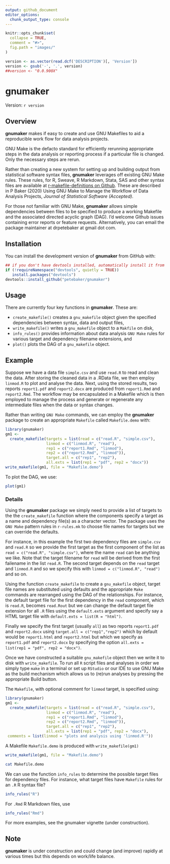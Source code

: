 ```yaml
---
output: github_document
editor_options: 
  chunk_output_type: console
---
```

<!-- README.md is generated from README.Rmd. Please edit that file -->

```r
knitr::opts_chunk$set(
  collapse = TRUE,
  comment = "#>",
  fig.path = "images/"
)

version <- as.vector(read.dcf('DESCRIPTION')[, 'Version'])
version <- gsub('-', '.', version)
##version <- "0.0.900X"
```

# gnumaker

Version: `r version`

## Overview

**gnumaker** makes if easy to create and use GNU Makefiles to aid a reproducible work flow for data analysis projects.

GNU Make is the defacto standard for efficiently rerunning appropriate steps in the data analysis or reporting process if a particular file is changed. Only the necessary steps are rerun.

Rather than creating a new system for setting up and building output from statistical software syntax files, **gnumaker** leverages off existing GNU Make rules. These rules, for R, Sweave, R Markdown, Stata, SAS and other syntax files are available at [r-makefile-definitions on Github](https://github.com/petebaker/r-makefile-definitions). These are described in P Baker (2020) Using GNU Make to Manage the Workflow of Data Analysis Projects, _Journal of Statistical Software (Accepted)_. 

For those not familiar with GNU Make, **gnumaker** allows simple dependencies between files to be specified to produce a working Makefile and the associated directed acyclic graph (DAG). 
I'd welcome Github issues containing error reports or feature requests. 
Alternatively, you can email the package maintainer at drpetebaker at gmail dot com.

## Installation

<!--
Install the latest CRAN version of **gnumaker** with:

```r
##install.packages("gnumaker")
```
## Note that three dependencies are in BioConductor so use BiocManager
NB: parked here in case biocViews: line in DESCRIPTION does not work

if (!requireNamespace("BiocManager", quietly = TRUE))
   install.packages("BiocManager")
devtools::install_github("petebaker/gnumaker", repos = BiocManager::repositories())
-->

You can install the development version of **gnumaker** from GitHub with:
```r
## if you don't have devtools installed, automatically install it from CRAN
if (!requireNamespace("devtools", quietly = TRUE))
   install.packages("devtools")
devtools::install_github("petebaker/gnumaker")
```

## Usage

There are currently four key functions in **gnumaker**. These are:

* `create_makefile()` creates a `gnu_makefile` object given the
  specified dependencies between syntax, data and output files,
* `write_makefile()` writes a `gnu_makefile` object to a `Makfile` on disk,
* `info_rules()` provides information about data analysis `GNU Make` rules for various target and dependency filename extensions, and
* `plot()` plots the DAG of a `gnu_makefile` object.

## Example

Suppose we have a data file `simple.csv` and use `read.R` to read and
clean the data. After storing the cleaned data in a .RData file, we
then employ `linmod.R` to plot and analyse the data. Next, using the
stored results, two reports `report1.pdf` and `report2.docx` are
produced from `report1.Rmd` and `report2.Rmd`. The workflow may be
encapsulated in a Makefile which is then employed to manage the
process and generate or regenerate any intermediate files when the
data or syntax changes. 

Rather than writing `GNU Make` commands, we can employ the
**gnumaker** package to create an appropriate `Makefile` called
`Makefile.demo` with:

```r
library(gnumaker)
gm1 <-
  create_makefile(targets = list(read = c("read.R", "simple.csv"),
                  linmod = c("linmod.R", "read"),
                  rep1 = c("report1.Rmd", "linmod"),
                  rep2 = c("report2.Rmd", "linmod")),
                  target.all = c("rep1", "rep2"),
                  all.exts = list(rep1 = "pdf", rep2 = "docx"))
write_makefile(gm1, file = "Makefile.demo")
```

To plot the DAG, we use:

```r
plot(gm1)
```

### Details

Using the **gnumaker** package we simply need to provide a list of
targets to the the `create_makefile` function where the components
specify a target as a name and dependency file(s) as a character
vector. The package uses the `GNU Make` pattern rules in `r-rules.mk`
to choose file names for targets but we can override the defaults.

For instance, in this example the first two dependency files are
`simple.csv` and `read.R` so we provide the first target as the first
component of the list as `read = c("read.R", "simple.csv")`, where the
name `read` can be anything we like. Note that the target filename for
`read` will be derived from the first failename in the list `read.R`.
The second target depends on the `read` target and `linmod.R` and so
we specify this with `linmod = c("linmod.R", "read")` and so on.

Using the function `create_makefile` to create a `gnu_makefile`
object, target file names are substituted using defaults and the
appropriate `Make` commands are rearranged using the DAG of the
relationships. For instance, the default target file for the first
dependency in the `read` component, which is `read.R`, becomes
`read.Rout` but we can change the default target file extension for
all `.R` files using the `default.exts` argument and specify say a
HTML target file with `default.exts = list(R = "html")`.

Finally we specify the first target (usually `all`) as two reports
`report1.pdf` and `report2.docx` using `target.all = c("rep1","rep2")`
which by default would be `report1.html` and `report2.html` but which
we specify as `report1.pdf` and `report2.docx` by specifying the
option `all.exts = list(rep1 = "pdf", rep2 = "docx")`.
 
Once we have constructed a suitable `gnu_makefile` object then we
write it to disk with `write_makefile`. To run all `R` script files
and analyses in order we simply type `make` in a terminal or set up
`RStudio` or our IDE to use GNU Make as the build mechanism which
allows us to (re)run analyses by pressing the appropriate Build
button.
 
The `Makefile`, with optional comment for `linmod` target, is
specified using:

```r
library(gnumaker)
gm1 <-
  create_makefile(targets = list(read = c("read.R", "simple.csv"),
                  linmod = c("linmod.R", "read"),
                  rep1 = c("report1.Rmd", "linmod"),
                  rep2 = c("report2.Rmd", "linmod")),
                  target.all = c("rep1", "rep2"),
                  all.exts = list(rep1 = "pdf", rep2 = "docx"),
 comments = list(linmod = "plots and analysis using 'linmod.R'"))
```

A Makefile `Makefile.demo` is produced with `write_makefile(gm1)`

```r
write_makefile(gm1, file = "Makefile.demo")
```

```bash
cat Makefile.demo
```

<!-- The DAG of the `gnu_makefile` object can be produced with `plot(gm1)`. -->

<!-- ```{r, simple-dag, fig.cap = "DAG of Makefile for simple example. The DAG of the `gnu_makefile` object can be produced with `plot(gm1)`. Using the minimal set of files (shown in green rectangles), then GNU Make allows us to (re)generate all other files shown as wheat coloured circles)"} -->
<!-- plot(gm1) -->
<!-- ``` -->

We can use the function `info_rules` to determine the possible target
files for dependency files. For instance, what target files have
`Makefile` rules for an `.R` R syntax file?

```r
info_rules("R")
```

For `.Rmd` R Markdown files, use

```r
info_rules("Rmd")
```

For more examples, see the gnumaker vignette (under construction).

## Note

**gnumaker** is under construction and could change (and improve)
rapidly at various times but this depends on work/life balance.
